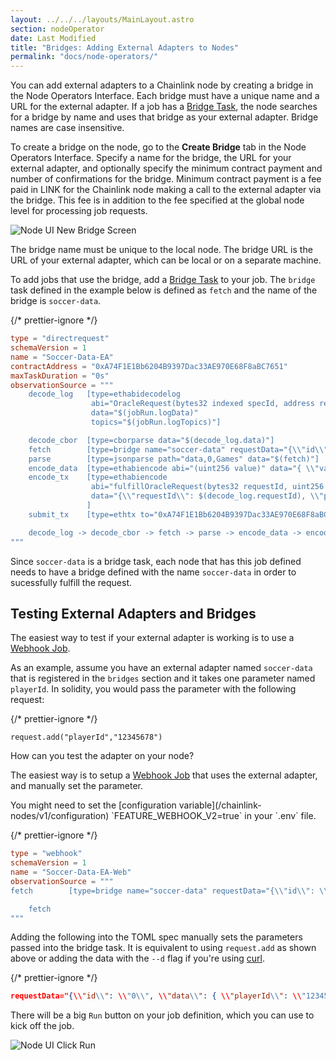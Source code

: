 ```yaml
---
layout: ../../../layouts/MainLayout.astro
section: nodeOperator
date: Last Modified
title: "Bridges: Adding External Adapters to Nodes"
permalink: "docs/node-operators/"
---
```



You can add external adapters to a Chainlink node by creating a bridge in the Node Operators Interface. Each bridge must have a unique name and a URL for the external adapter. If a job has a [Bridge Task](/chainlink-nodes/oracle-jobs/all-tasks/#bridge-task), the node searches for a bridge by name and uses that bridge as your external adapter. Bridge names are case insensitive.

To create a bridge on the node, go to the **Create Bridge** tab in the Node Operators Interface. Specify a name for the bridge, the URL for your external adapter, and optionally specify the minimum contract payment and number of confirmations for the bridge. Minimum contract payment is a fee paid in LINK for the Chainlink node making a call to the external adapter via the bridge. This fee is in addition to the fee specified at the global node level for processing job requests.

![Node UI New Bridge Screen](/files/ea-new-bridge.png)

The bridge name must be unique to the local node. The bridge URL is the URL of your external adapter, which can be local or on a separate machine.

To add jobs that use the bridge, add a [Bridge Task](/chainlink-nodes/oracle-jobs/all-tasks/#bridge-task) to your job. The `bridge` task defined in the example below is defined as `fetch` and the name of the bridge is `soccer-data`.

{/* prettier-ignore */}
```toml
type = "directrequest"
schemaVersion = 1
name = "Soccer-Data-EA"
contractAddress = "0xA74F1E1Bb6204B9397Dac33AE970E68F8aBC7651"
maxTaskDuration = "0s"
observationSource = """
    decode_log   [type=ethabidecodelog
                  abi="OracleRequest(bytes32 indexed specId, address requester, bytes32 requestId, uint256 payment, address callbackAddr, bytes4 callbackFunctionId, uint256 cancelExpiration, uint256 dataVersion, bytes data)"
                  data="$(jobRun.logData)"
                  topics="$(jobRun.logTopics)"]

    decode_cbor  [type=cborparse data="$(decode_log.data)"]
    fetch        [type=bridge name="soccer-data" requestData="{\\"id\\": $(jobSpec.externalJobID), \\"data\\": { \\"playerId\\": $(decode_cbor.playerId)}}"]
    parse        [type=jsonparse path="data,0,Games" data="$(fetch)"]
    encode_data  [type=ethabiencode abi="(uint256 value)" data="{ \\"value\\": $(parse) }"]
    encode_tx    [type=ethabiencode
                  abi="fulfillOracleRequest(bytes32 requestId, uint256 payment, address callbackAddress, bytes4 callbackFunctionId, uint256 expiration, bytes32 data)"
                  data="{\\"requestId\\": $(decode_log.requestId), \\"payment\\": $(decode_log.payment), \\"callbackAddress\\": $(decode_log.callbackAddr), \\"callbackFunctionId\\": $(decode_log.callbackFunctionId), \\"expiration\\": $(decode_log.cancelExpiration), \\"data\\": $(encode_data)}"
                 ]
    submit_tx    [type=ethtx to="0xA74F1E1Bb6204B9397Dac33AE970E68F8aBC7651" data="$(encode_tx)"]

    decode_log -> decode_cbor -> fetch -> parse -> encode_data -> encode_tx -> submit_tx
"""
```

Since `soccer-data` is a bridge task, each node that has this job defined needs to have a bridge defined with the name `soccer-data` in order to sucessfully fulfill the request.

## Testing External Adapters and Bridges

The easiest way to test if your external adapter is working is to use a [Webhook Job](/chainlink-nodes/oracle-jobs/all-jobs/#webhook-jobs).

As an example, assume you have an external adapter named `soccer-data` that is registered in the `bridges` section and it takes one parameter named `playerId`. In solidity, you would pass the parameter with the following request:

{/* prettier-ignore */}
```solidity
request.add("playerId","12345678")
```

How can you test the adapter on your node?

The easiest way is to setup a [Webhook Job](/chainlink-nodes/oracle-jobs/all-jobs/#webhook-jobs) that uses the external adapter, and manually set the parameter.

<Aside type="note">
  You might need to set the [configuration variable](/chainlink-nodes/v1/configuration) `FEATURE_WEBHOOK_V2=true` in
  your `.env` file.
</Aside>

{/* prettier-ignore */}
```toml
type = "webhook"
schemaVersion = 1
name = "Soccer-Data-EA-Web"
observationSource = """
fetch        [type=bridge name="soccer-data" requestData="{\\"id\\": \\"0\\", \\"data\\": { \\"playerId\\": \\"12345678\\"}}"]

    fetch
"""
```

Adding the following into the TOML spec manually sets the parameters passed into the bridge task. It is equivalent to using `request.add` as shown above or adding the data with the `--d` flag if you're using [curl](https://curl.se/).

{/* prettier-ignore */}
```json
requestData="{\\"id\\": \\"0\\", \\"data\\": { \\"playerId\\": \\"12345678\\"}}"
```

There will be a big `Run` button on your job definition, which you can use to kick off the job.

![Node UI Click Run](/files/webhook-run.png)
